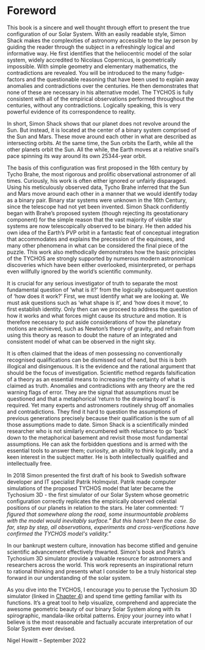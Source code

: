 Foreword
===================================


This book is a sincere and well thought through effort to present the true configuration of our Solar System. With an easily readable style, Simon Shack makes the complexities of astronomy accessible to the lay person by guiding the reader through the subject in a refreshingly logical and informative way.
He first identifies that the heliocentric model of the solar system, widely accredited to Nicolaus Copernicus, is geometrically impossible. With simple geometry and elementary mathematics, the contradictions are revealed. You will be introduced to the many fudge-factors and the questionable reasoning that have been used to explain away anomalies and contradictions over the centuries. He then demonstrates that none of these are necessary in his alternative model. The TYCHOS is fully consistent with all of the empirical observations performed throughout the centuries, without any contradictions. Logically speaking, this is very powerful evidence of its correspondence to reality.

In short, Simon Shack shows that our planet does not revolve around the Sun. But instead, it is located at the center of a binary system comprised of the Sun and Mars. These move around each other in what are described as intersecting orbits. At the same time, the Sun orbits the Earth, while all the other planets orbit the Sun. All the while, the Earth moves at a relative snail’s pace spinning its way around its own 25344-year orbit.

The basis of this configuration was first proposed in the 16th century by Tycho Brahe, the most rigorous and prolific observational astronomer of all times. Curiously, his work is often either ignored or unfairly disparaged. Using his meticulously observed data, Tycho Brahe inferred that the Sun and Mars move around each other in a manner that we would identify today as a binary pair. Binary star systems were unknown in the 16th Century, since the telescope had not yet been invented. Simon Shack confidently began with Brahe’s proposed system (though rejecting its geostationary component) for the simple reason that the vast majority of visible star systems are now telescopically observed to be binary. He then added his own idea of the Earth’s PVP orbit in a fantastic feat of conceptual integration that accommodates and explains the precession of the equinoxes, and many other phenomena in what can be considered the final piece of the puzzle. This work also methodically demonstrates how the basic principles of the TYCHOS are strongly supported by numerous modern astronomical discoveries which have been either overlooked, misinterpreted, or perhaps even willfully ignored by the world’s scientific community. 

It is crucial for any serious investigator of truth to separate the most fundamental question of ‘what is it?’ from the logically subsequent question of ‘how does it work?’ First, we must identify what we are looking at. We must ask questions such as ‘what shape is it’, and ‘how does it move’, to first establish identity. Only then can we proceed to address the question of how it works and what forces might cause its structure and motion. It is therefore necessary to put aside considerations of how the planetary motions are achieved, such as Newton’s theory of gravity, and refrain from using this theory as reason to doubt the nature of an integrated and consistent model of what can be observed in the night sky.

It is often claimed that the ideas of men possessing no conventionally recognised qualifications can be dismissed out of hand, but this is both illogical and disingenuous. It is the evidence and the rational argument that should be the focus of investigation. Scientific method regards falsification of a theory as an essential means to increasing the certainty of what is claimed as truth. Anomalies and contradictions with any theory are the red warning flags of error. They are the signal that assumptions must be questioned and that a metaphorical ‘return to the drawing board’ is required. Yet many experts and astronomers routinely shrug off anomalies and contradictions. They find it hard to question the assumptions of previous generations precisely because their qualification is the sum of all those assumptions made to date. Simon Shack is a scientifically minded researcher who is not similarly encumbered with reluctance to go ‘back’ down to the metaphorical basement and revisit those most fundamental assumptions. He can ask the forbidden questions and is armed with the essential tools to answer them; curiosity, an ability to think logically, and a keen interest in the subject matter. He is both intellectually qualified and intellectually free.

In 2018 Simon presented the first draft of his book to Swedish software developer and IT specialist Patrik Holmqvist. Patrik made computer simulations of the proposed TYCHOS model that later became the Tychosium 3D - the first simulator of our Solar System whose geometric configuration correctly replicates the empirically observed celestial positions of our planets in relation to the stars. He later commented: _“I figured that somewhere along the road, some insurmountable problems with the model would inevitably surface.” But this hasn't been the case. So far, step by step, all observations, experiments and cross-verifications have confirmed the TYCHOS model's validity.”_

In our bankrupt western culture, innovation has become stifled and genuine scientific advancement effectively thwarted. Simon's book and Patrik’s Tychosium 3D simulator provide a valuable resource for astronomers and researchers across the world. This work represents an inspirational return to rational thinking and presents what I consider to be a truly historical step forward in our understanding of the solar system. 

As you dive into the TYCHOS, I encourage you to peruse the Tychosium 3D simulator (linked in [Chapter 4](https://book.tychos.space/chapters/4-intro-tychos#the-tychosium-3d-simulator)) and spend time getting familiar with its functions. It’s a great tool to help visualize, comprehend and appreciate the awesome geometric beauty of our binary Solar System along with its spirographic, mandala-like orbital patterns. Enjoy your journey into what I believe is the most reasonable and factually accurate interpretation of our Solar System ever devised.

Nigel Howitt – September 2022
